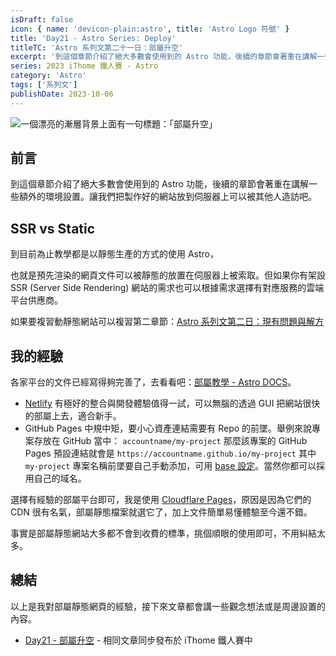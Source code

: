```yaml
---
isDraft: false
icon: { name: 'devicon-plain:astro', title: 'Astro Logo 符號' }
title: 'Day21 - Astro Series: Deploy'
titleTC: 'Astro 系列文第二十一日：部屬升空'
excerpt: '到這個章節介紹了絕大多數會使用到的 Astro 功能，後續的章節會著重在講解一些額外的環境設置。讓我們把製作好的網站放到伺服器上可以被其他人造訪吧。到目前為止教學都是以靜態生產的方式的使用 Astro，也就是預先渲染的網頁文件可以被靜態的放置在伺服器上被索取。'
series: 2023 iThome 鐵人賽 - Astro
category: 'Astro'
tags: ['系列文']
publishDate: 2023-10-06
---
```


![一個漂亮的漸層背景上面有一句標題：「部屬升空」](./day21-deploy.webp)

## 前言

到這個章節介紹了絕大多數會使用到的 Astro 功能，後續的章節會著重在講解一些額外的環境設置。讓我們把製作好的網站放到伺服器上可以被其他人造訪吧。

## SSR vs Static

到目前為止教學都是以靜態生產的方式的使用 Astro，

也就是預先渲染的網頁文件可以被靜態的放置在伺服器上被索取。但如果你有架設 SSR (Server Side Rendering) 網站的需求也可以根據需求選擇有對應服務的雲端平台供應商。

如果要複習動靜態網站可以複習第二章節：[Astro 系列文第二日：現有問題與解方](https://www.webdong.dev/post/astro-problem-solution/)

## 我的經驗

各家平台的文件已經寫得夠完善了，去看看吧：[部屬教學 - Astro DOCS](https://docs.astro.build/en/guides/deploy/)。

- [Netlify](https://www.netlify.com/) 有極好的整合與開發體驗值得一試，可以無腦的透過 GUI 把網站很快的部屬上去，適合新手。
- GitHub Pages 中規中矩，要小心資產連結需要有 Repo 的前墜。舉例來說專案存放在 GitHub 當中： `accountname/my-project` 那麼該專案的 GitHub Pages 預設連結就會是 `https://accountname.github.io/my-project` 其中 `my-project` 專案名稱前墜要自己手動添加，可用 [base 設定](https://docs.astro.build/en/reference/configuration-reference/#base)。當然你都可以採用自己的域名。

選擇有經驗的部屬平台即可，我是使用 [Cloudflare Pages](https://pages.cloudflare.com/)，原因是因為它們的 CDN 很有名氣，部屬靜態檔案就選它了，加上文件簡單易懂體驗至今還不錯。

事實是部屬靜態網站大多都不會到收費的標準，挑個順眼的使用即可，不用糾結太多。

## 總結

以上是我對部屬靜態網頁的經驗，接下來文章都會講一些觀念想法或是周邊設置的內容。

- [Day21 - 部屬升空](https://ithelp.ithome.com.tw/articles/10335565) - 相同文章同步發布於 iThome 鐵人賽中
